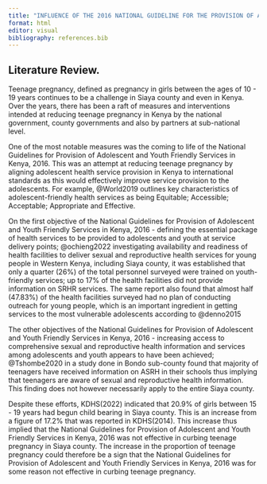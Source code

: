 ```yaml
---
title: "INFLUENCE OF THE 2016 NATIONAL GUIDELINE FOR THE PROVISION OF ADOLESCENT AND YOUTH FRIENDLY SERVICES IN REDUCING TEENAGE PREGNANCY IN SIAYA COUNTY"
format: html
editor: visual
bibliography: references.bib
---
```


## Literature Review.

Teenage pregnancy, defined as pregnancy in girls between the ages of 10 - 19 years continues to be a challenge in Siaya county and even in Kenya. Over the years, there has been a raft of measures and interventions intended at reducing teenage pregnancy in Kenya by the national government, county governments and also by partners at sub-national level.

One of the most notable measures was the coming to life of the National Guidelines for Provision of Adolescent and Youth Friendly Services in Kenya, 2016. This was an attempt at reducing teenage pregnancy by aligning adolescent health service provision in Kenya to international standards as this would effectively improve service provision to the adolescents. For example, @World2019 outlines key characteristics of adolescent-friendly health services as being Equitable; Accessible; Acceptable; Appropriate and Effective.

On the first objective of the National Guidelines for Provision of Adolescent and Youth Friendly Services in Kenya, 2016 - defining the essential package of health services to be provided to adolescents and youth at service delivery points; @ochieng2022 investigating availability and readiness of health facilities to deliver sexual and reproductive health services for young people in Western Kenya, including Siaya county, it was established that only a quarter (26%) of the total personnel surveyed were trained on youth-friendly services; up to 17% of the health facilities did not provide information on SRHR services. The same report also found that almost half (47.83%) of the health facilities surveyed had no plan of conducting outreach for young people, which is an important ingredient in getting services to the most vulnerable adolescents according to @denno2015

The other objectives of the National Guidelines for Provision of Adolescent and Youth Friendly Services in Kenya, 2016 - increasing access to comprehensive sexual and reproductive health information and services among adolescents and youth appears to have been achieved; @Tshombe2020 in a study done in Bondo sub-county found that majority of teenagers have received information on ASRH in their schools thus implying that teenagers are aware of sexual and reproductive health information. This finding does not however necessarily apply to the entire Siaya county.

Despite these efforts, KDHS(2022) indicated that 20.9% of girls between 15 - 19 years had begun child bearing in Siaya county. This is an increase from a figure of 17.2% that was reported in KDHS(2014). This increase thus implied that the National Guidelines for Provision of Adolescent and Youth Friendly Services in Kenya, 2016 was not effective in curbing teenage pregnancy in Siaya county. The increase in the proportion of teenage pregnancy could therefore be a sign that the National Guidelines for Provision of Adolescent and Youth Friendly Services in Kenya, 2016 was for some reason not effective in curbing teenage pregnancy.
